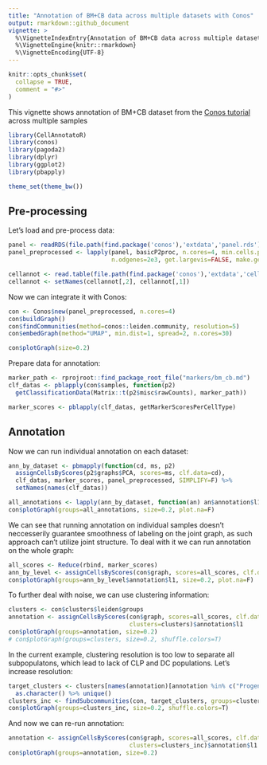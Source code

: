 ```yaml
---
title: "Annotation of BM+CB data across multiple datasets with Conos"
output: rmarkdown::github_document
vignette: >
  %\VignetteIndexEntry{Annotation of BM+CB data across multiple datasets with Conos}
  %\VignetteEngine{knitr::rmarkdown}
  %\VignetteEncoding{UTF-8}
---
```


```r
knitr::opts_chunk$set(
  collapse = TRUE,
  comment = "#>"
)
```

This vignette shows annotation of BM+CB dataset from the [Conos tutorial](https://github.com/hms-dbmi/conos/blob/master/vignettes/walkthrough.md) across multiple samples

```r
library(CellAnnotatoR)
library(conos)
library(pagoda2)
library(dplyr)
library(ggplot2)
library(pbapply)

theme_set(theme_bw())
```

## Pre-processing

Let's load and pre-process data:

```r
panel <- readRDS(file.path(find.package('conos'),'extdata','panel.rds'))
panel_preprocessed <- lapply(panel, basicP2proc, n.cores=4, min.cells.per.gene=0, 
                             n.odgenes=2e3, get.largevis=FALSE, make.geneknn=FALSE)
```

```r
cellannot <- read.table(file.path(find.package('conos'),'extdata','cellannot.txt'),header=F,sep='\t')
cellannot <- setNames(cellannot[,2], cellannot[,1])
```

Now we can integrate it with Conos:

```r
con <- Conos$new(panel_preprocessed, n.cores=4)
con$buildGraph()
con$findCommunities(method=conos::leiden.community, resolution=5)
con$embedGraph(method="UMAP", min.dist=1, spread=2, n.cores=30)

con$plotGraph(size=0.2)
```

Prepare data for annotation:

```r
marker_path <- rprojroot::find_package_root_file("markers/bm_cb.md")
clf_datas <- pblapply(con$samples, function(p2) 
  getClassificationData(Matrix::t(p2$misc$rawCounts), marker_path))

marker_scores <- pblapply(clf_datas, getMarkerScoresPerCellType)
```

## Annotation

Now we can run individual annotation on each dataset:

```r
ann_by_dataset <- pbmapply(function(cd, ms, p2) 
  assignCellsByScores(p2$graphs$PCA, scores=ms, clf.data=cd),
  clf_datas, marker_scores, panel_preprocessed, SIMPLIFY=F) %>% 
  setNames(names(clf_datas))

all_annotations <- lapply(ann_by_dataset, function(an) an$annotation$l1) %>% Reduce(c, .)
con$plotGraph(groups=all_annotations, size=0.2, plot.na=F)
```

We can see that running annotation on individual samples doesn't neccesserily guarantee smoothness of labeling on the joint graph, 
as such approach can't utilize joint structure. To deal with it we can run annotation on the whole graph:

```r
all_scores <- Reduce(rbind, marker_scores)
ann_by_level <- assignCellsByScores(con$graph, scores=all_scores, clf.data=clf_datas[[1]], score.fixing.threshold=0.99)
con$plotGraph(groups=ann_by_level$annotation$l1, size=0.2, plot.na=F)
```

To further deal with noise, we can use clustering information:

```r
clusters <- con$clusters$leiden$groups
annotation <- assignCellsByScores(con$graph, scores=all_scores, clf.data=clf_datas[[1]], 
                                  clusters=clusters)$annotation$l1
con$plotGraph(groups=annotation, size=0.2)
# con$plotGraph(groups=clusters, size=0.2, shuffle.colors=T)
```

In the current example, clustering resolution is too low to separate all subpopulatons, which lead to lack of CLP and DC populations. Let's increase resolution:

```r
target_clusters <- clusters[names(annotation)[annotation %in% c("Progenitors", "Plasma")]] %>% 
  as.character() %>% unique()
clusters_inc <- findSubcommunities(con, target_clusters, groups=clusters)
con$plotGraph(groups=clusters_inc, size=0.2, shuffle.colors=T)
```

And now we can re-run annotation:

```r
annotation <- assignCellsByScores(con$graph, scores=all_scores, clf.data=clf_datas[[1]], 
                                  clusters=clusters_inc)$annotation$l1
con$plotGraph(groups=annotation, size=0.2)
```
